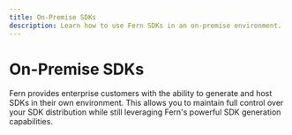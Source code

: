 ```yaml
---
title: On-Premise SDKs
description: Learn how to use Fern SDKs in an on-premise environment.
---
```


# On-Premise SDKs

Fern provides enterprise customers with the ability to generate and host SDKs in their own environment. This allows you to maintain full control over your SDK distribution while still leveraging Fern's powerful SDK generation capabilities.